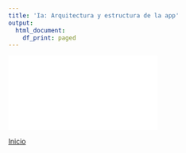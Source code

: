 ```yaml
---
title: 'Ia: Arquitectura y estructura de la app'
output:
  html_document:
    df_print: paged
---
```


<object data="Slides/Ia_Arq.pdf" width="750px" height="750px">
    <embed src="Slides/Ia_Arq.pdf">
    </embed>
</object>

[Inicio](index.html)